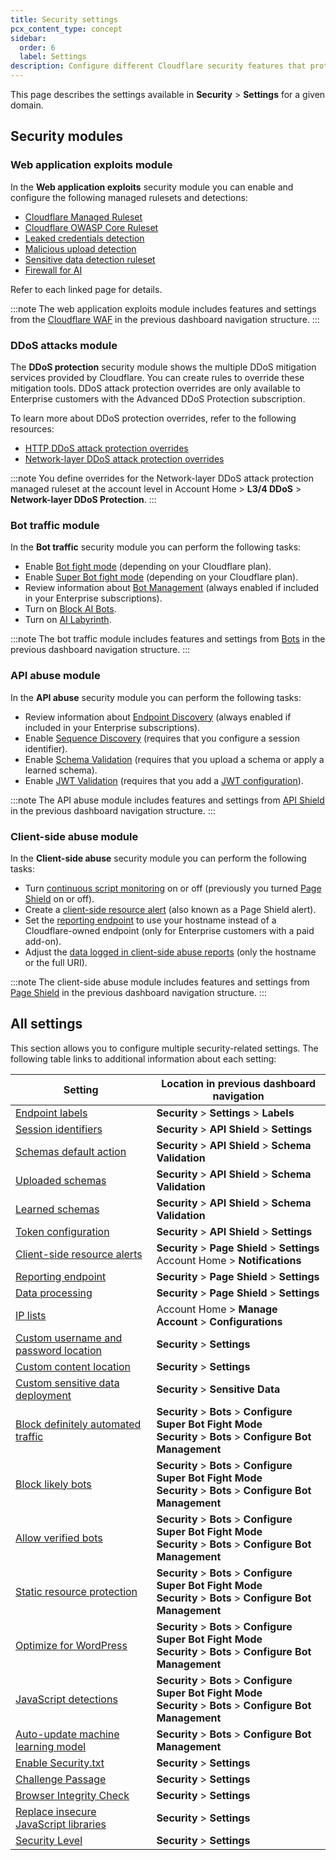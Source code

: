 ```yaml
---
title: Security settings
pcx_content_type: concept
sidebar:
  order: 6
  label: Settings
description: Configure different Cloudflare security features that protect your web applications, APIs, and resources.
---
```


This page describes the settings available in **Security** > **Settings** for a given domain.

## Security modules

### Web application exploits module

In the **Web application exploits** security module you can enable and configure the following managed rulesets and detections:

- [Cloudflare Managed Ruleset](/waf/managed-rules/reference/cloudflare-managed-ruleset/)
- [Cloudflare OWASP Core Ruleset](/waf/managed-rules/reference/owasp-core-ruleset/)
- [Leaked credentials detection](/waf/detections/leaked-credentials/)
- [Malicious upload detection](/waf/detections/malicious-uploads/)
- [Sensitive data detection ruleset](/waf/managed-rules/reference/sensitive-data-detection/)
- [Firewall for AI](/waf/detections/firewall-for-ai/)

Refer to each linked page for details.

:::note
The web application exploits module includes features and settings from the [Cloudflare WAF](/waf/) in the previous dashboard navigation structure.
:::

### DDoS attacks module

The **DDoS protection** security module shows the multiple DDoS mitigation services provided by Cloudflare. You can create rules to override these mitigation tools. DDoS attack protection overrides are only available to Enterprise customers with the Advanced DDoS Protection subscription.

To learn more about DDoS protection overrides, refer to the following resources:

- [HTTP DDoS attack protection overrides](/ddos-protection/managed-rulesets/http/override-expressions/)
- [Network-layer DDoS attack protection overrides](/ddos-protection/managed-rulesets/network/override-expressions/)

:::note
You define overrides for the Network-layer DDoS attack protection managed ruleset at the account level in Account Home > **L3/4 DDoS** > **Network-layer DDoS Protection**.
:::

### Bot traffic module

In the **Bot traffic** security module you can perform the following tasks:

- Enable [Bot fight mode](/bots/get-started/bot-fight-mode/) (depending on your Cloudflare plan).
- Enable [Super Bot fight mode](/bots/get-started/super-bot-fight-mode/) (depending on your Cloudflare plan).
- Review information about [Bot Management](/bots/get-started/bot-management/) (always enabled if included in your Enterprise subscriptions).
- Turn on [Block AI Bots](/bots/concepts/bot/#ai-bots).
- Turn on [AI Labyrinth](/bots/get-started/bot-fight-mode/#enable-ai-labyrinth).

:::note
The bot traffic module includes features and settings from [Bots](/bots/) in the previous dashboard navigation structure.
:::

### API abuse module

In the **API abuse** security module you can perform the following tasks:

- Review information about [Endpoint Discovery](/api-shield/security/api-discovery/) (always enabled if included in your Enterprise subscriptions).
- Enable [Sequence Discovery](/api-shield/security/sequence-analytics/) (requires that you configure a session identifier).
- Enable [Schema Validation](/api-shield/security/schema-validation/) (requires that you upload a schema or apply a learned schema).
- Enable [JWT Validation](/api-shield/security/jwt-validation/) (requires that you add a [JWT configuration](/api-shield/security/jwt-validation/configure/#token-configurations)).

:::note
The API abuse module includes features and settings from [API Shield](/api-shield/) in the previous dashboard navigation structure.
:::

### Client-side abuse module

In the **Client-side abuse** security module you can perform the following tasks:

- Turn [continuous script monitoring](/page-shield/how-it-works/) on or off (previously you turned [Page Shield](/page-shield/) on or off).
- Create a [client-side resource alert](/page-shield/reference/alerts/) (also known as a Page Shield alert).
- Set the [reporting endpoint](/page-shield/reference/settings/#reporting-endpoint) to use your hostname instead of a Cloudflare-owned endpoint (only for Enterprise customers with a paid add-on).
- Adjust the [data logged in client-side abuse reports](/page-shield/reference/settings/#connection-target-details) (only the hostname or the full URI).

:::note
The client-side abuse module includes features and settings from [Page Shield](/page-shield/) in the previous dashboard navigation structure.
:::

## All settings

This section allows you to configure multiple security-related settings. The following table links to additional information about each setting:

| Setting                                                                                                                 | Location in previous dashboard navigation                                                                           |
| ----------------------------------------------------------------------------------------------------------------------- | ------------------------------------------------------------------------------------------------------------------- |
| [Endpoint labels](/api-shield/management-and-monitoring/endpoint-labels/)                                               | **Security** > **Settings** > **Labels**                                                                            |
| [Session identifiers](/api-shield/management-and-monitoring/session-identifiers/#rule-form)                             | **Security** > **API Shield** > **Settings**                                                                        |
| [Schemas default action](/api-shield/security/schema-validation/#change-the-global-default-action-of-schema-validation) | **Security** > **API Shield** > **Schema Validation**                                                               |
| [Uploaded schemas](/api-shield/security/schema-validation/)                                                             | **Security** > **API Shield** > **Schema Validation**                                                               |
| [Learned schemas](/api-shield/security/schema-validation/)                                                              | **Security** > **API Shield** > **Schema Validation**                                                               |
| [Token configuration](/api-shield/security/jwt-validation/#add-a-token-validation-configuration)                        | **Security** > **API Shield** > **Settings**                                                                        |
| [Client-side resource alerts](/page-shield/detection/configure-alerts/#rule-form)                                       | **Security** > **Page Shield** > **Settings**<br/>Account Home > **Notifications**                                  |
| [Reporting endpoint](/page-shield/reference/settings/#reporting-endpoint)                                               | **Security** > **Page Shield** > **Settings**                                                                       |
| [Data processing](/page-shield/reference/settings/#connection-target-details)                                           | **Security** > **Page Shield** > **Settings**                                                                       |
| [IP lists](/waf/tools/lists/custom-lists/#lists-with-ip-addresses-ip-lists)                                             | Account Home > **Manage Account** > **Configurations**                                                              |
| [Custom username and password location](/waf/detections/leaked-credentials/#custom-detection-locations)                 | **Security** > **Settings**                                                                                         |
| [Custom content location](/waf/detections/malicious-uploads/#custom-scan-expressions)                                   | **Security** > **Settings**                                                                                         |
| [Custom sensitive data deployment](/waf/managed-rules/reference/sensitive-data-detection/#configure-in-the-dashboard)   | **Security** > **Sensitive Data**                                                                                   |
| [Block definitely automated traffic](/bots/get-started/super-bot-fight-mode/#bot-settings)                                       | **Security** > **Bots** > **Configure Super Bot Fight Mode<br/>Security** > **Bots** > **Configure Bot Management** |
| [Block likely bots](/bots/get-started/super-bot-fight-mode/#bot-settings)                                                        | **Security** > **Bots** > **Configure Super Bot Fight Mode<br/>Security** > **Bots** > **Configure Bot Management** |
| [Allow verified bots](/bots/get-started/super-bot-fight-mode/#bot-settings)                                                      | **Security** > **Bots** > **Configure Super Bot Fight Mode<br/>Security** > **Bots** > **Configure Bot Management** |
| [Static resource protection](/bots/additional-configurations/static-resources/)                                                         | **Security** > **Bots** > **Configure Super Bot Fight Mode<br/>Security** > **Bots** > **Configure Bot Management** |
| [Optimize for WordPress](/bots/troubleshooting/wordpress-loopback-issue/)                                                     | **Security** > **Bots** > **Configure Super Bot Fight Mode<br/>Security** > **Bots** > **Configure Bot Management** |
| [JavaScript detections](/bots/additional-configurations/javascript-detections/)                                                         | **Security** > **Bots** > **Configure Super Bot Fight Mode<br/>Security** > **Bots** > **Configure Bot Management** |
| [Auto-update machine learning model](/bots/reference/machine-learning-models/)                                          | **Security** > **Bots** > **Configure Bot Management**                                                              |
| [Enable Security.txt](/security-center/infrastructure/security-file/)                                                   | **Security** > **Settings**                                                                                         |
| [Challenge Passage](/fundamentals/security/cloudflare-challenges/challenge-passage/)                                                                      | **Security** > **Settings**                                                                                         |
| [Browser Integrity Check](/waf/tools/browser-integrity-check/)                                                          | **Security** > **Settings**                                                                                         |
| [Replace insecure JavaScript libraries](/waf/tools/replace-insecure-js-libraries/)                                      | **Security** > **Settings**                                                                                         |
| [Security Level](/waf/tools/security-level/)                                                                            | **Security** > **Settings**                                                                                         |
